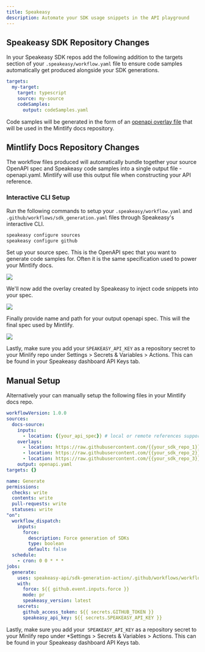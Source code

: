 ```yaml
---
title: Speakeasy
description: Automate your SDK usage snippets in the API playground
---
```


## Speakeasy SDK Repository Changes

In your Speakeasy SDK repos add the following addition to the targets section of your `.speakeasy/workflow.yaml` file to ensure code samples automatically get produced alongside your SDK generations.

```yaml .speakeasy/workflow.yaml
targets:
  my-target:
    target: typescript
    source: my-source
    codeSamples:
      output: codeSamples.yaml
```

Code samples will be generated in the form of an [openapi overlay file](https://www.speakeasyapi.dev/openapi/overlays) that will be used in the Mintlify docs repository.

## Mintlify Docs Repository Changes

The workflow files produced will automatically bundle together your source OpenAPI spec and Speakeasy code samples into a single output file - openapi.yaml. Mintlify will use this output file when constructing your API reference. 

### Interactive CLI Setup

Run the following commands to setup your `.speakeasy/workflow.yaml` and `.github/workflows/sdk_generation.yaml` files through Speakeasy's interactive CLI.

```bash
speakeasy configure sources
speakeasy configure github
```

Set up your source spec. This is the OpenAPI spec that you want to generate code samples for. Often it is the same specification used to power your Mintlify docs.

![](/images/speakeasy-1.webp)

We'll now add the overlay created by Speakeasy to inject code snippets into your spec.

![](/images/speakeasy-2.webp)

Finally provide name and path for your output openapi spec. This will the final spec used by Mintlify.

![](/images/speakeasy-3.webp)

Lastly, make sure you add your `SPEAKEASY_API_KEY` as a repository secret to your Minlify repo under Settings > Secrets & Variables > Actions. This can be found in your Speakeasy dashboard API Keys tab.

## Manual Setup

Alternatively your can manually setup the following files in your Mintlify docs repo.


```yaml .speakeasy/workflow.yaml
workflowVersion: 1.0.0
sources:
  docs-source:
    inputs:
      - location: {{your_api_spec}} # local or remote references supported
    overlays:
      - location: https://raw.githubusercontent.com/{{your_sdk_repo_1}}/codeSamples.yaml
      - location: https://raw.githubusercontent.com/{{your_sdk_repo_2}}/codeSamples.yaml
      - location: https://raw.githubusercontent.com/{{your_sdk_repo_3}}/codeSamples.yaml
    output: openapi.yaml
targets: {}
```

```yaml .speakeasy/workflows/sdk_generation.yaml
name: Generate
permissions:
  checks: write
  contents: write
  pull-requests: write
  statuses: write
"on":
  workflow_dispatch:
    inputs:
      force:
        description: Force generation of SDKs
        type: boolean
        default: false
  schedule:
    - cron: 0 0 * * *
jobs:
  generate:
    uses: speakeasy-api/sdk-generation-action/.github/workflows/workflow-executor.yaml@v15
    with:
      force: ${{ github.event.inputs.force }}
      mode: pr
      speakeasy_version: latest
    secrets:
      github_access_token: ${{ secrets.GITHUB_TOKEN }}
      speakeasy_api_key: ${{ secrets.SPEAKEASY_API_KEY }}
```

Lastly, make sure you add your` SPEAKEASY_API_KEY` as a repository secret to your Minlify repo under *Settings > Secrets & Variables > Actions. This can be found in your Speakeasy dashboard API Keys tab.

